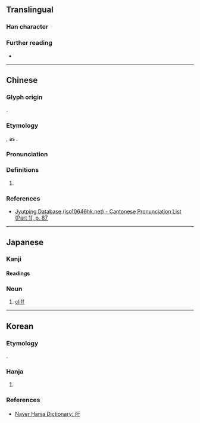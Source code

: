 {{character info}}
==Translingual==

===Han character===
{{Han char|rn=32|rad=土|as=06|sn=9|four=|canj=GHON|ids=⿰土行}}

===Further reading===
* {{Han ref|kx=0228.291|hdz=10440.021|uh=57B3|ud=22451}}

----

==Chinese==
{{zh-forms}}

===Glyph origin===
{{obor|zh|ja|垳}}.

===Etymology===
{{spelling pronunciation|zh}}, as {{zh-l|行}}.

===Pronunciation===
{{zh-pron
|m=háng
|c=hang4
|cat=pn
}}

===Definitions===
{{head|zh|Han character}}

# {{zh-used2|j}}

===References===
* [http://www.iso10646hk.net/jp/document/download.jsp Jyutping Database (iso10646hk.net) - Cantonese Pronunciation List (Part 1), p. 87]

----

==Japanese==

===Kanji===
{{ja-kanji|grade=|rs=土06}}

====Readings====
{{ja-readings
|kun=がけ
}}

{{ja-kanjitab|がけ|y=k}}
===Noun===
{{ja-noun|がけ}}

# [[cliff]]

----

==Korean==

===Etymology===
{{obor|ko|ja|垳}}.

===Hanja===
{{ko-hanja|[[일본]] [[지명]]|행}}

# {{n-g|Used in borrowings of Japanese words.}}

===References===
* [https://hanja.dict.naver.com/hanja?q=垳 Naver Hanja Dictionary: 垳]